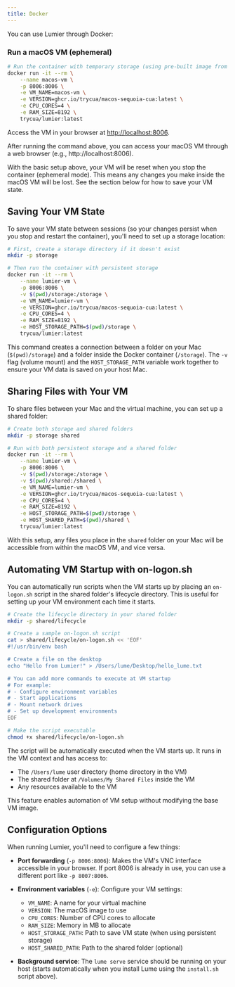 ```yaml
---
title: Docker
---
```


You can use Lumier through Docker:

### Run a macOS VM (ephemeral)
```bash
# Run the container with temporary storage (using pre-built image from Docker Hub)
docker run -it --rm \
    --name macos-vm \
    -p 8006:8006 \
    -e VM_NAME=macos-vm \
    -e VERSION=ghcr.io/trycua/macos-sequoia-cua:latest \
    -e CPU_CORES=4 \
    -e RAM_SIZE=8192 \
    trycua/lumier:latest
```
Access the VM in your browser at [http://localhost:8006](http://localhost:8006).

After running the command above, you can access your macOS VM through a web browser (e.g., http://localhost:8006).

<Callout title="Note">
With the basic setup above, your VM will be reset when you stop the container (ephemeral mode). This means any changes you make inside the macOS VM will be lost. See the section below for how to save your VM state.
</Callout>

## Saving Your VM State

To save your VM state between sessions (so your changes persist when you stop and restart the container), you'll need to set up a storage location:

```bash
# First, create a storage directory if it doesn't exist
mkdir -p storage

# Then run the container with persistent storage
docker run -it --rm \
    --name lumier-vm \
    -p 8006:8006 \
    -v $(pwd)/storage:/storage \
    -e VM_NAME=lumier-vm \
    -e VERSION=ghcr.io/trycua/macos-sequoia-cua:latest \
    -e CPU_CORES=4 \
    -e RAM_SIZE=8192 \
    -e HOST_STORAGE_PATH=$(pwd)/storage \
    trycua/lumier:latest
```

This command creates a connection between a folder on your Mac (`$(pwd)/storage`) and a folder inside the Docker container (`/storage`). The `-v` flag (volume mount) and the `HOST_STORAGE_PATH` variable work together to ensure your VM data is saved on your host Mac.

## Sharing Files with Your VM

To share files between your Mac and the virtual machine, you can set up a shared folder:

```bash
# Create both storage and shared folders
mkdir -p storage shared

# Run with both persistent storage and a shared folder
docker run -it --rm \
    --name lumier-vm \
    -p 8006:8006 \
    -v $(pwd)/storage:/storage \
    -v $(pwd)/shared:/shared \
    -e VM_NAME=lumier-vm \
    -e VERSION=ghcr.io/trycua/macos-sequoia-cua:latest \
    -e CPU_CORES=4 \
    -e RAM_SIZE=8192 \
    -e HOST_STORAGE_PATH=$(pwd)/storage \
    -e HOST_SHARED_PATH=$(pwd)/shared \
    trycua/lumier:latest
```

With this setup, any files you place in the `shared` folder on your Mac will be accessible from within the macOS VM, and vice versa.

## Automating VM Startup with on-logon.sh

You can automatically run scripts when the VM starts up by placing an `on-logon.sh` script in the shared folder's lifecycle directory. This is useful for setting up your VM environment each time it starts.

```bash
# Create the lifecycle directory in your shared folder
mkdir -p shared/lifecycle

# Create a sample on-logon.sh script
cat > shared/lifecycle/on-logon.sh << 'EOF'
#!/usr/bin/env bash

# Create a file on the desktop
echo "Hello from Lumier!" > /Users/lume/Desktop/hello_lume.txt

# You can add more commands to execute at VM startup
# For example:
# - Configure environment variables
# - Start applications
# - Mount network drives
# - Set up development environments
EOF

# Make the script executable
chmod +x shared/lifecycle/on-logon.sh
```

The script will be automatically executed when the VM starts up. It runs in the VM context and has access to:

- The `/Users/lume` user directory (home directory in the VM)
- The shared folder at `/Volumes/My Shared Files` inside the VM
- Any resources available to the VM

This feature enables automation of VM setup without modifying the base VM image.

## Configuration Options

When running Lumier, you'll need to configure a few things:

- **Port forwarding** (`-p 8006:8006`): Makes the VM's VNC interface accessible in your browser. If port 8006 is already in use, you can use a different port like `-p 8007:8006`.

- **Environment variables** (`-e`): Configure your VM settings:
  - `VM_NAME`: A name for your virtual machine
  - `VERSION`: The macOS image to use
  - `CPU_CORES`: Number of CPU cores to allocate
  - `RAM_SIZE`: Memory in MB to allocate
  - `HOST_STORAGE_PATH`: Path to save VM state (when using persistent storage)
  - `HOST_SHARED_PATH`: Path to the shared folder (optional)

- **Background service**: The `lume serve` service should be running on your host (starts automatically when you install Lume using the `install.sh` script above).